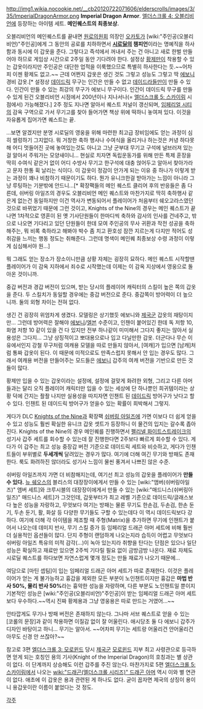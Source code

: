 http://img1.wikia.nocookie.net/__cb20120722071606/elderscrolls/images/3/35/ImperialDragonArmor.png
'''Imperial Dragon Armor'''. [[엘더스크롤 4: 오블리비언]]에 등장하는 아이템 세트. '''메인퀘스트의 최종보상.'''

오블리비언의 메인퀘스트를 끝내면 [[원로의원회]] 의장인 [[오카토]]가 [wiki:"주인공(오블리비언)"주인공]에게 그 동안의 공로를 치하하면서 '''[[시로딜]]의 챔피언'''이라는 명예직을 하사함과 동시에 이 갑옷을 준다. 그렇다고 즉석에서 꺼내서 주는 건 아니고 새로 한벌 만들어야 하므로 게임상 시간으로 2주일 동안 기다려야 한다. 설정상 [[황제]]만이 착용할 수 있는 갑옷이라지만 주인공은 대단한 업적을 이룩했으므로 특별히 하사한다는 듯.~~어차피 이젠 황제도 없고.~~ 근데 어쩐지 갑옷은 생긴 것도 그렇고 성능도 그렇고 딱 [[에보니]] 경비 갑옷.[* 설정상 [[데이드릭]] 무구는 인간은 만들 수 없고 [[데이드라]]들만이 만들 수 있다. 인간이 만들 수 있는 최강의 무구가 에보니 무구이다. 인간이 데이드릭 무구를 만들 수 있게 된건 오블리비언 시점에서 200년이나 지나서나(= [[엘더스크롤 5: 스카이림]] 시점에서) 가능해졌다.] 2주 정도 지나면 알아서 퀘스트 저널이 갱신되며, [[임페리얼 시티]]의 감옥 구역으로 가서 무기고를 찾아 들어가면 책상 위에 떡하니 놓여져 있다. 이것을 자유롭게 집어가면 퀘스트는 끝.

...보면 알겠지만 분명 시로딜의 영웅을 위해 마련한 최고급 장비임에도 얻는 과정이 심히 썰렁하기 그지없다. 뭐 거창한 축하 행사나 수여식을 올리거나 하는것은 커녕 하다못해 어디 멋들어진 곳에 놓여있는것도 아니고 그냥 군부대 무기고 구석에 널브러져 있는걸 알아서 주워가는 모양새이니... 현실로 치자면 독립운동가를 위해 만든 특제 훈장을 딱히 수여식 같은거 없이 어디 수방사 무기고 한구석에 대충 얹어두고 알아서 찾아가라고 문자 한통 휙 날리는 식이다. 이 갑옷이 정감이 안가게 되는 이유 중 하나가 이렇게 받는 과정이 꽤나 비참하기 때문이기도 하다. 뭔가 유니크한걸 받아가는 느낌이 아니라 그냥 루팅하는 기분밖에 안드니...[* 확장팩들의 메인 퀘스트 클리어 후의 반응들은 좀 다른데, 쉬버링 아일즈의 경우도 오블리비언 메인 퀘스트와 마찬가지로 딱히 축하행사 같은게 없는건 동일하지만 이건 역사가 변동되어서 플레이어가 처음부터 쉐오고라스였던 것으로 바뀌었기 때문에 그런 것이고, Knights of the Nine의 경우는 메인 퀘스트가 끝나면 1차적으로 영혼이 된 옛 기사단원들이 한마디씩 축하와 감사의 인사를 건네주고, 밖으로 나오면 기다리고 있던 단원들이 한데 모여 주인공의 무사 귀환과 작전 성공을 축하해주는, 뭐 비록 축하라고 해봐야 박수 좀 치고 환호성 잠깐 지르는게 다지만 적어도 성취감을 느끼는 행동 정도는 취해준다. 그런데 명색이 메인퀘 최종보상 수령 과정이 이렇게 심심해서야 원...]

뭐 그래도 얻는 장소가 장소이니만큼 상황 자체는 굉장히 묘하다. 메인 퀘스트 시작할땐 플레이어가 이 감옥 지하에서 죄수로 시작했는데 이제는 이 감옥 지상에서 영웅으로 돌아온 것이니까.

중갑 버전과 경갑 버전이 있으며, 받는 당시의 플레이어 캐릭터의 스킬이 높은 쪽의 갑옷을 준다. 두 스킬치가 동일할 경우에는 중갑 버전으로 준다. 중갑쪽이 방어력이 더 높으니까. 둘의 외형 차이는 전혀 없다.

생긴 건 굉장히 위엄차게 생겼다. 모델링은 상기했듯 에보니와 [[제국군]] 갑옷의 재탕이지만... 그런데 방어력은 잘해야 [[에보니]]/[[엘븐]] 수준이고, 인챈이 붙어있긴 한데 독 저항 10, 화염 저항 10 같이 있을 건 다 있지만 전부 하나같이 미미해서 그다지 좋지는 않아서 실용성은 그다지... 그냥 상징적이고 뽀대용으로나 입고 다닐만한 갑옷. 더군다나 무슨 이유에서인지 강철 무구처럼 여캐용 모델을 따로 만들지 않아서, [여캐]가 입으면 [남캐]처럼 통짜 갑옷이 된다. 이 때문에 미적으로도 만족스럽지 못해서 안 입는 경우도 많다. 그래서 여캐용 버전을 만들어주는 모드들은 [[에보니]] 갑주의 여캐 버전을 기반으로 만든 것들이 많다.

황제만 입을 수 있는 갑옷이라는 설정에, 설정에 걸맞게 화려한 외형, 그리고 다른 아머들과는 달리 오직 플레이어 캐릭터만 입을 수 있는 세상에 단 하나뿐인 희귀템이라는 상황 덕에 간지는 좔좔 나지만 실용성을 따지자면 인챈트 된 [[데이드릭]] 방어구가 낫다고 할 수 있다. 인챈트 된 데이드릭 방어구가 얻을수 있는 확률이 희박해서 그렇지.

게다가 DLC [[Knights of the Nine]]과 확장팩 [[쉬버링 아일즈]]에 가면 이보다 더 쉽게 얻을 수 있고 성능도 훨씬 확실한 유니크 갑옷 셋트가 등장하니 이 물건의 입지는 갈수록 좁아진다. Knights of the Nine의 경우 메인퀘를 진행하면서 [[펠리넬 화이트스트레이크]]의 성기사 갑주 세트를 회수할 수 있는데 잘 진행한다면 2주보다 빠르게 회수할 수 있다. 게다가 이 갑주는 최고 성능 중장갑 버전 기준으로 데이드릭 세트와 비슷하고, 게다가 인챈트들이 부위별로 '''두세개씩''' 달려있는 경우가 많다. 여기에 더해 여긴 무기와 방패도 존재한다. 룩도 화려하진 않더라도 성기사 느낌이 물씬 풍겨서 나쁘진 않은 수준.

쉬버링 아일즈까지 가면 더 비참해지는데, 여기선 최고 성능의 갑옷을 플레이어가 '''만들 수 있다.''' [[뉴 쉐오스]]의 블리스의 대장장이에게서 만들 수 있는 [wiki:"앰버(쉬버링아일즈)" 앰버 세트]와 크루시블의 대장장이에게서 만들 수 있는 [wiki:"매드니스(쉬버링아일즈)" 매드니스 세트]가 그것인데, 갑옷부터가 최고 레벨 기준으로 데이드릭/글래스보다 높은 성능을 자랑하고, 무엇보다 여기는 방패는 물론 무기도 한손검, 두손검, 한손 둔기, 두손 둔기, 활, 화살 등 다양한 무기들도 구할 수 있는데다 이 역시 데이드릭보다 강하다. 여기에 더해 각 아이템을 제조할 때 주형(Matrix)을 추가하면 무기에 인챈트가 붙어서 나오는데 데미지 반사, 무기 스킬 증가 등 임페리얼 드래곤 아머 세트에 비해 훨씬 더 실용적인 옵션들이 많다. 단지 주형이 랜덤하게 나오는지라 습득이 어렵고 무엇보다 쉬버링 아일즈 특유의 미적 감각(...)이 녹아 있는지라 취향을 탄다는 단점은 있으나 일단 성능은 확실하고 재료만 있으면 2주씩 기다릴 필요 없이 금방금방 나온다. 재료 자체도 시로딜 퀘스트를 하다보면 자연스럽게 몇개 정도는 만들 재료가 나오기 때문에...

여담으로 [마틴 셉팀]이 입는 임페리얼 드래곤 아머 세트가 따로 존재한다. 이것은 플레이어가 얻는 게 불가능하고 흉갑을 제외한 모든 부분이 노인챈트이지만 흉갑은 '''마법 반사 50%, 물리 반사 50%'''라는 흉악한 성능을 자랑하며, 다른 부분도 노인챈트일 뿐이지 기본적인 성능은 [wiki:"주인공(오블리비언)"주인공]이 받는 임페리얼 드래곤 아머 세트 보다 우수하다.~~역시 진짜 황제용과 그냥 영웅용은 따로 만드는 거였어...~~

안타깝게도 무기나 방패 버전은 존재하지 않는다. 그나마 서브 퀘스트로 얻을 수 있는 [코롤의 문장]과 같이 착용하면 이질감 없이 잘 어울린다. 애시당초 둘 다 에보니 갑주가 디자인 바탕이고 하니... 무기는 알아서. ~~어차피 무기는 세트랑 어울리건 안어울리건 아무도 신경 안 쓰잖아?~~

참고로 3편 [[엘더스크롤 3: 모로윈드]] 당시 [[제국군]] [[모로윈드]] 지부 최고 사령관으로 등극하면 얻게 되는 호칭인 용의 기사(Knight of the Imperial Dragon)의 호칭과는 별 상관이 없다. 이 단계까지 상승해도 이런 갑주를 주진 않는다. 마찬가지로 5편 [[엘더스크롤 5: 스카이림]]에서 나오는 [[wiki:"드래곤(엘더스크롤 시리즈)" 드래곤 아머]] 역시 이와 별 연관이 없다. 애초에 이 갑옷은 용과 관련된 게 하나도 없다. 굳이 꼽자면 제국의 상징이 용이니 용갑옷이란 이름이 붙었다는 것 정도.

[[각주]]
